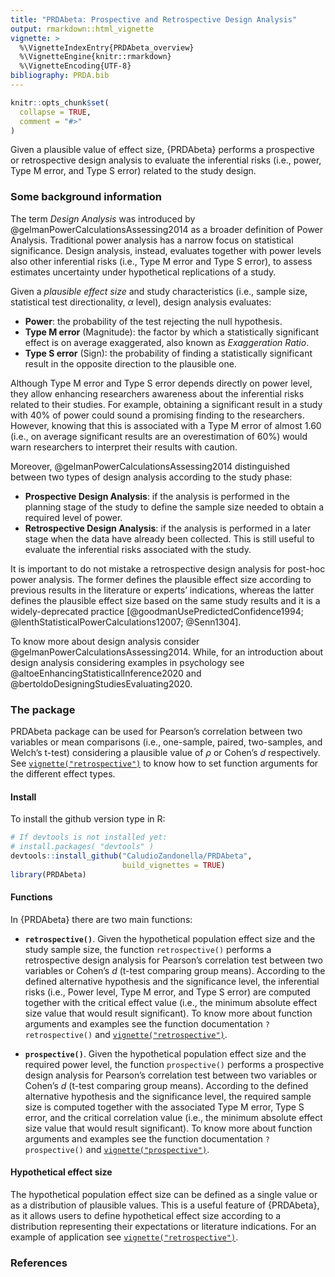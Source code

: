 ```yaml
---
title: "PRDAbeta: Prospective and Retrospective Design Analysis"
output: rmarkdown::html_vignette
vignette: >
  %\VignetteIndexEntry{PRDAbeta_overview}
  %\VignetteEngine{knitr::rmarkdown}
  %\VignetteEncoding{UTF-8}
bibliography: PRDA.bib
---
```


```r
knitr::opts_chunk$set(
  collapse = TRUE,
  comment = "#>"
)
```


Given a plausible value of effect size, {PRDAbeta} performs a prospective or retrospective design analysis to evaluate the inferential risks (i.e., power, Type M error, and Type S error) related to the study design.

### Some background information

The term *Design Analysis* was introduced by @gelmanPowerCalculationsAssessing2014 as a broader definition of Power Analysis. Traditional power analysis has a narrow focus on statistical significance. Design analysis, instead, evaluates together with power levels also other inferential risks (i.e., Type M error and Type S error), to assess estimates uncertainty under hypothetical replications of a study.

Given a *plausible effect size* and study characteristics (i.e., sample size, statistical test directionality, $\alpha$ level), design analysis evaluates:

- **Power**: the probability of the test rejecting the null hypothesis.
- **Type M error** (Magnitude): the factor by which a statistically significant effect is on average exaggerated, also known as *Exaggeration Ratio*.
- **Type S error** (Sign): the probability of finding a statistically significant result in the opposite direction to the plausible one.

Although Type M error and Type S error depends directly on power level, they allow enhancing researchers awareness about the inferential risks related to their studies. For example, obtaining a  significant result in a study with 40% of power could sound a promising finding to the researchers. However, knowing that this is associated with a Type M error of almost 1.60 (i.e., on average significant results are an overestimation of 60%) would warn researchers to interpret their results with caution.

Moreover, @gelmanPowerCalculationsAssessing2014 distinguished between two types of design analysis according to the study phase:

- **Prospective Design Analysis**: if the analysis is performed in the planning stage of the study to define the sample size needed to obtain a required level of power.
- **Retrospective Design Analysis**: if the analysis is performed in a later stage when the data have already been collected. This is still useful to evaluate the inferential risks associated with the study.

It is important to do not mistake a retrospective design analysis for post-hoc power analysis. The former defines the plausible effect size according to previous results in the literature or experts' indications, whereas the latter defines the plausible effect size based on the same study results and it is a widely-deprecated practice [@goodmanUsePredictedConfidence1994; @lenthStatisticalPowerCalculations12007; @Senn1304].

To know more about design analysis consider @gelmanPowerCalculationsAssessing2014. While, for an introduction about design analysis considering examples in psychology see @altoeEnhancingStatisticalInference2020 and  @bertoldoDesigningStudiesEvaluating2020.

### The package

PRDAbeta package can be used for Pearson's correlation between two variables or mean comparisons (i.e., one-sample, paired, two-samples, and Welch's t-test) considering a plausible value of $\rho$ or Cohen's *d* respectively. See [`vignette("retrospective")`](retrospective.html) to know how to set function arguments for the different effect types. 

#### Install

To install the github version type in R:

```r
# If devtools is not installed yet: 
# install.packages( "devtools" )  
devtools::install_github("CaludioZandonella/PRDAbeta",
                         build_vignettes = TRUE)
library(PRDAbeta)
```

#### Functions

In {PRDAbeta} there are two main functions:

- **`retrospective()`**.
Given the hypothetical population effect size and the study sample size, the function `retrospective()` performs a retrospective design analysis for Pearson's correlation test between two variables or Cohen's *d* (t-test comparing group means). According to the defined alternative hypothesis and the significance level, the inferential risks (i.e., Power level, Type M error, and Type S error) are computed together with the critical effect value (i.e., the minimum absolute effect size value that would result significant). To know more about function arguments and examples see the function documentation `?retrospective()` and  [`vignette("retrospective")`](retrospective.html).

- **`prospective()`**.
Given the hypothetical population effect size and the required power level, the function `prospective()` performs a prospective design analysis for Pearson's correlation test between two variables or Cohen's *d* (t-test comparing group means). According to the defined alternative hypothesis and the significance level, the required sample size is computed together with the associated Type M error, Type S error, and the critical correlation value (i.e., the minimum absolute effect size value that would result significant).  To know more about function arguments and examples see the function documentation `?prospective()` and [`vignette("prospective")`](prospective.html).

#### Hypothetical effect size

The hypothetical population effect size can be defined as a single value or as a distribution of plausible values. This is a useful feature of {PRDAbeta}, as it allows users to define hypothetical effect size according to a distribution representing their expectations or literature indications. For an example of application see [`vignette("retrospective")`](retrospective.html).

### References



